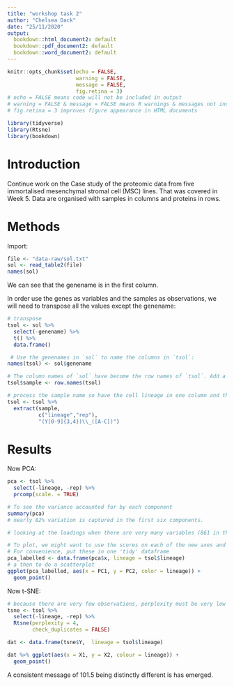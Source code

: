 ```yaml
---
title: "workshop task 2"
author: "Chelsea Dack"
date: "25/11/2020"
output:
  bookdown::html_document2: default
  bookdown::pdf_document2: default
  bookdown::word_document2: default
---
```


<!-- set default code chunk options -->
```r
knitr::opts_chunk$set(echo = FALSE, 
                      warning = FALSE,
                      message = FALSE,
                      fig.retina = 3)
# echo = FALSE means code will not be included in output
# warning = FALSE & message = FALSE means R warnings & messages not included
# fig.retina = 3 improves figure appearance in HTML documents
```

<!-- insert code chunk for package loading -->
```r
library(tidyverse)
library(Rtsne)
library(bookdown)
```

# Introduction
Continue work on the Case study of the proteomic data from five immortalised mesenchymal stromal cell (MSC) lines. That was covered in Week 5. Data are organised with samples in columns and proteins in rows.

# Methods

Import:
```r
file <- "data-raw/sol.txt"
sol <- read_table2(file)
names(sol)
```

We can see that the genename is in the first column.

In order use the genes as variables and the samples as observations, we will need to transpose all the values except the genename:
```r
# transpose
tsol <- sol %>% 
  select(-genename) %>% 
  t() %>% 
  data.frame()

 # Use the genenames in `sol` to name the columns in `tsol`:
names(tsol) <- sol$genename

# The column names of `sol` have become the row names of `tsol`. Add a column for these.
tsol$sample <- row.names(tsol)

# process the sample name so have the cell lineage in one column and the replicate in another
tsol <- tsol %>% 
  extract(sample, 
          c("lineage","rep"),
          "(Y[0-9]{3,4})\\_([A-C])")
```

# Results

Now PCA:

```r
pca <- tsol %>% 
  select(-lineage, -rep) %>%
  prcomp(scale. = TRUE)

# To see the variance accounted for by each component
summary(pca)
# nearly 82% variation is captured in the first six components.

# looking at the loadings when there are very many variables (861 in this case) is usually not that helpful
```

```r
# To plot, we might want to use the scores on each of the new axes and colour them by species. The scores are in a variable called $x
# For convenience, put these in one 'tidy' dataframe
pca_labelled <- data.frame(pca$x, lineage = tsol$lineage)
# a then to do a scatterplot
ggplot(pca_labelled, aes(x = PC1, y = PC2, color = lineage)) +
  geom_point()
```

Now t-SNE:

```r
# because there are very few observations, perplexity must be very low
tsne <- tsol %>% 
  select(-lineage, -rep) %>%
  Rtsne(perplexity = 4,
        check_duplicates = FALSE)

dat <- data.frame(tsne$Y,  lineage = tsol$lineage)

dat %>% ggplot(aes(x = X1, y = X2, colour = lineage)) +
  geom_point()

```

A consistent message of 101.5 being distinctly different is has emerged.
